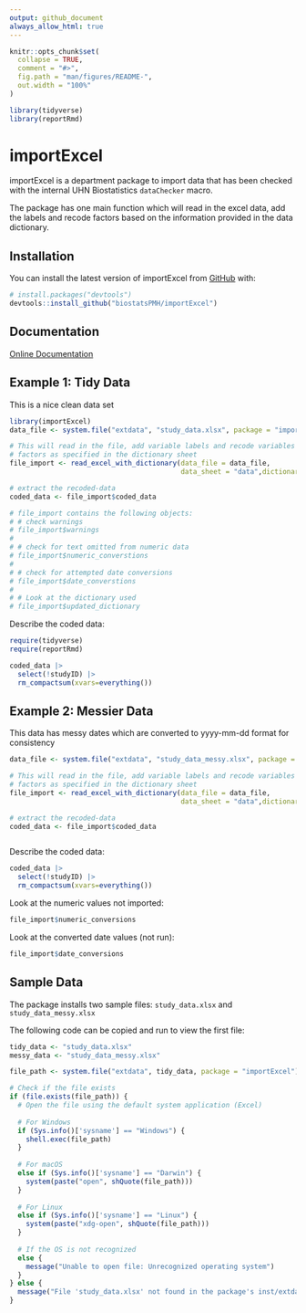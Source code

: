 ```yaml
---
output: github_document
always_allow_html: true
---
```


<!-- This file is used to create README.md
-->

```r
knitr::opts_chunk$set(
  collapse = TRUE,
  comment = "#>",
  fig.path = "man/figures/README-",
  out.width = "100%"
)

```

```r
library(tidyverse)
library(reportRmd)

```

# importExcel

importExcel is a department package to import data that has been checked with the internal UHN Biostatistics `dataChecker` macro. 

The package has one main function which will read in the excel data, add the labels and recode factors based on the information provided in the data dictionary. 

## Installation

You can install the latest version of importExcel from [GitHub](https://github.com/) with:


``` r
# install.packages("devtools")
devtools::install_github("biostatsPMH/importExcel")
```

## Documentation

[Online Documentation](https://biostatspmh.github.io/importExcel/)

## Example 1: Tidy Data

This is a nice clean data set 


```r
library(importExcel)
data_file <- system.file("extdata", "study_data.xlsx", package = "importExcel")

# This will read in the file, add variable labels and recode variables to 
# factors as specified in the dictionary sheet
file_import <- read_excel_with_dictionary(data_file = data_file,
                                          data_sheet = "data",dictionary_sheet = "dict")

# extract the recoded-data
coded_data <- file_import$coded_data

# file_import contains the following objects:
# # check warnings
# file_import$warnings
# 
# # check for text omitted from numeric data
# file_import$numeric_converstions
# 
# # check for attempted date conversions
# file_import$date_converstions
# 
# # Look at the dictionary used
# file_import$updated_dictionary

```

Describe the coded data:

```r
require(tidyverse)
require(reportRmd)

coded_data |> 
  select(!studyID) |> 
  rm_compactsum(xvars=everything())

```

## Example 2: Messier Data

This data has messy dates which are converted to yyyy-mm-dd format for consistency
```r

data_file <- system.file("extdata", "study_data_messy.xlsx", package = "importExcel")

# This will read in the file, add variable labels and recode variables to 
# factors as specified in the dictionary sheet
file_import <- read_excel_with_dictionary(data_file = data_file,
                                          data_sheet = "data",dictionary_sheet = "dict")

# extract the recoded-data
coded_data <- file_import$coded_data



```

Describe the coded data:

```r
coded_data |> 
  select(!studyID) |> 
  rm_compactsum(xvars=everything())

```

Look at the numeric values not imported:

```r
file_import$numeric_conversions
```

Look at the converted date values (not run): 

```r
file_import$date_conversions
```


## Sample Data

The package installs two sample files: `study_data.xlsx` and `study_data_messy.xlsx`

The following code can be copied and run to view the first file:

```r
tidy_data <- "study_data.xlsx"
messy_data <- "study_data_messy.xlsx"

file_path <- system.file("extdata", tidy_data, package = "importExcel")

# Check if the file exists
if (file.exists(file_path)) {
  # Open the file using the default system application (Excel)
  
  # For Windows
  if (Sys.info()['sysname'] == "Windows") {
    shell.exec(file_path)
  }
  
  # For macOS
  else if (Sys.info()['sysname'] == "Darwin") {
    system(paste("open", shQuote(file_path)))
  }
  
  # For Linux
  else if (Sys.info()['sysname'] == "Linux") {
    system(paste("xdg-open", shQuote(file_path)))
  }
  
  # If the OS is not recognized
  else {
    message("Unable to open file: Unrecognized operating system")
  }
} else {
  message("File 'study_data.xlsx' not found in the package's inst/extdata directory")
}

```
